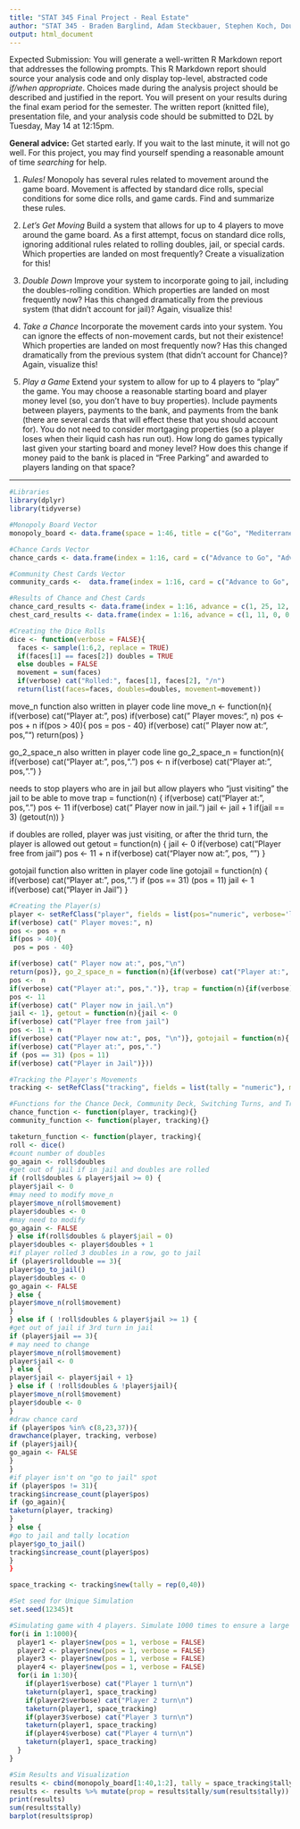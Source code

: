 ```yaml
---
title: "STAT 345 Final Project - Real Estate"
author: "STAT 345 - Braden Barglind, Adam Steckbauer, Stephen Koch, Douglas Klister"
output: html_document
---
```


Expected Submission: You will generate a well-written R Markdown report that addresses the following prompts. This R Markdown report should source your analysis code and only display top-level, abstracted code _if/when appropriate_. Choices made during the analysis project should be described and justified in the report. You will present on your results during the final exam period for the semester. The written report (knitted file), presentation file, and your analysis code should be submitted to D2L by Tuesday, May 14 at 12:15pm. 

**General advice:** Get started early. If you wait to the last minute, it will not go well. For this project, you may find yourself spending a reasonable amount of time _searching_ for help.

1. _Rules!_ Monopoly has several rules related to movement around the game board. Movement is affected by standard dice rolls, special conditions for some dice rolls, and game cards. Find and summarize these rules. 

2. _Let's Get Moving_ Build a system that allows for up to 4 players to move around the game board. As a first attempt, focus on standard dice rolls, ignoring additional rules related to rolling doubles, jail, or special cards. Which properties are landed on most frequently? Create a visualization for this!

3. _Double Down_ Improve your system to incorporate going to jail, including the doubles-rolling condition. Which properties are landed on most frequently now? Has this changed dramatically from the previous system (that didn't account for jail)? Again, visualize this!

4. _Take a Chance_ Incorporate the movement cards into your system. You can ignore the effects of non-movement cards, but not their existence! Which properties are landed on most frequently now? Has this changed dramatically from the previous system (that didn't account for Chance)? Again, visualize this!

5. _Play a Game_ Extend your system to allow for up to 4 players to "play" the game. You may choose a reasonable starting board and player money level (so, you don't have to buy properties). Include payments between players, payments to the bank, and payments from the bank (there are several cards that will effect these that you should account for). You do not need to consider mortgaging properties (so a player loses when their liquid cash has run out). How long do games typically last given your starting board and money level? How does this change if money paid to the bank is placed in "Free Parking" and awarded to players landing on that space?

******************
```r
#Libraries
library(dplyr)
library(tidyverse)
```

```r
#Monopoly Board Vector
monopoly_board <- data.frame(space = 1:46, title = c("Go", "Mediterranean Avenue", "Community Chest 1", "Baltic Avenue", "Income Tax", "Reading Railroad", "Oriental Avenue", "Chance 1", "Vermont Avenue", "Connecticut Avenue", "Jail", "St. Charles Place", "Electric Company", "States Avenue", "Virginia Avenue", "Pennsylvania Railroad", "St. James Place", "Community Chest 2", "Tennessee Avenue", "New York Avenue", "Free Parking", "Kentucky Avenue", "Chance 2", "Indiana Avenue", "Illinois Avenue", "B. & O. Railroad", "Atlantic Avenue", "Ventnor Avenue", "Water Works", "Marvin Gardens", "Go to Jail", "Pacific Avenue", "{North Carolina Avenue", "Community Chest 3", "Pennsylvania Avenue", "Short Line", "Chance 3", "Park Place", "Luxury Tax", "Boardwalk", "Go to Jail", "N", "N", "N", "N", "N"), stringsAsFactors = FALSE)
```

```r
#Chance Cards Vector
chance_cards <- data.frame(index = 1:16, card = c("Advance to Go", "Advance to Illinois Ave - If you pass Go, collect $200", "Advance to St. Charles Place – If you pass Go, collect $200", "Advance token to nearest Utility. If unowned, you may buy it from the Bank. If owned, throw dice and pay owner a total ten times the amount thrown.", "Advance token to the nearest Railroad and pay owner twice the rental to which he/she {he} is otherwise entitled. If Railroad is unowned, you may buy it from the Bank.", "Bank pays you dividend of $50", "Get Out of Jail Free", "Go Back 3 Spaces", "Go to Jail–Go directly to Jail–Do not pass Go, do not collect $200", "Make general repairs on all your property–For each house pay $25–For each hotel $100", "Pay poor tax of $15", "Take a trip to Reading Railroad–If you pass Go, collect $200", "Take a walk on the Boardwalk–Advance token to Boardwalk", "You have been elected Chairman of the Board–Pay each player $50", "Your building and loan matures—Collect $150", "You have won a crossword competition—Collect $100"))
 ```
 
 ```r
#Community Chest Cards Vector
community_cards <-  data.frame(index = 1:16, card = c("Advance to Go", "Bank error in your favor", "Doctor's fee", "From sale of stock you get \$50", "Get Out of Jail Free", "Go to Jail", "Grand Opera Night", "Holiday Fund matures", "Income tax refund", "It is your birthday", "Life insurance matures", "Pay hospital fees", "Pay school fees", "Recieve consultancy fee", "You are assessed for street repairs", "You have won second prize in a beauty", "You inherit \$100"))
```

```r
#Results of Chance and Chest Cards
chance_card_results <- data.frame(index = 1:16, advance = c(1, 25, 12, -1, -2, 6, 40, 11, -3, 0, 0, 0, 0, 0, 0, 0), stringsAsFactors = FALSE)
chest_card_results <- data.frame(index = 1:16, advance = c(1, 11, 0, 0, 0, 0, 0, 0, 0, 0, 0, 0, 0, 0, 0, 0), stringsAsFactors = FALSE)
```

```r
#Creating the Dice Rolls
dice <- function(verbose = FALSE){
  faces <- sample(1:6,2, replace = TRUE)
  if(faces[1] == faces[2]) doubles = TRUE
  else doubles = FALSE
  movement = sum(faces)
  if(verbose) cat("Rolled:", faces[1], faces[2], "/n")
  return(list(faces=faces, doubles=doubles, movement=movement))
```


move_n function also written in player code line
move_n <- function(n){
if(verbose) cat("Player at:", pos)
if(verbose) cat(" Player moves:", n)
pos <- pos + n
if(pos > 40){
pos = pos - 40}
if(verbose) cat(" Player now at:", pos,"\n")
return(pos)
}


go_2_space_n also written in player code line
go_2_space_n = function(n){
if(verbose) cat("Player at:", pos,".")
pos <-  n
if(verbose) cat("Player at:", pos,".")
}


needs to stop players who are in jail but allow players who "just visiting" the jail to be able to move
trap = function(n) {
if(verbose) cat("Player at:", pos,".")
pos <- 11
if(verbose) cat(" Player now in jail.\n")
jail <- jail + 1
if(jail == 3) (getout(n))
}


if doubles are rolled, player was just visiting, or after the thrid turn, the player is allowed out
getout = function(n) {
jail <- 0
if(verbose) cat("Player free from jail")
pos <- 11 + n
if(verbose) cat("Player now at:", pos, "\n")
}


gotojail function also written in player code line
gotojail = function(n) {
if(verbose) cat("Player at:", pos,".")
if (pos == 31) (pos = 11)
jail <- 1
if(verbose) cat("Player in Jail")
}


```r
#Creating the Player(s)
player <- setRefClass("player", fields = list(pos="numeric", verbose='logical', jail = "numeric", rolldouble = "numeric"), method = list(move_n = function(n){if(verbose) cat("Player at:", pos)
if(verbose) cat(" Player moves:", n)
pos <- pos + n
if(pos > 40){
 pos = pos - 40}

if(verbose) cat(" Player now at:", pos,"\n")
return(pos)}, go_2_space_n = function(n){if(verbose) cat("Player at:", pos,".")
pos <-  n
if(verbose) cat("Player at:", pos,".")}, trap = function(n){if(verbose) cat("Player at:", pos,".")
pos <- 11
if(verbose) cat(" Player now in jail.\n")
jail <- 1}, getout = function(n){jail <- 0
if(verbose) cat("Player free from jail")
pos <- 11 + n
if(verbose) cat("Player now at:", pos, "\n")}, gotojail = function(n){
if(verbose) cat("Player at:", pos,".")
if (pos == 31) (pos = 11)
if(verbose) cat("Player in Jail")}))
```

```r
#Tracking the Player's Movements
tracking <- setRefClass("tracking", fields = list(tally = "numeric"), methods = list(increase_count = function(n){tally[n] <<- tally[n] + 1}))
```

```r
#Functions for the Chance Deck, Community Deck, Switching Turns, and Tracking Movements
chance_function <- function(player, tracking){}
community_function <- function(player, tracking){}

taketurn_function <- function(player, tracking){
roll <- dice()
#count number of doubles
go_again <- roll$doubles
#get out of jail if in jail and doubles are rolled
if (roll$doubles & player$jail >= 0) {
player$jail <- 0
#may need to modify move_n
player$move_n(roll$movement)
player$doubles <- 0
#may need to modify
go_again <- FALSE
} else if(roll$doubles & player$jail = 0)
player$doubles <- player$doubles + 1
#if player rolled 3 doubles in a row, go to jail
if (player$rolldouble == 3){
player$go_to_jail()
player$doubles <- 0
go_again <- FALSE
} else {
player$move_n(roll$movement)
}
} else if ( !roll$doubles & player$jail >= 1) {
#get out of jail if 3rd turn in jail
if (player$jail == 3){
# may need to change
player$move_n(roll$movement)
player$jail <- 0
} else {
player$jail <- player$jail + 1}
} else if ( !roll$doubles & !player$jail){
player$move_n(roll$movement)
player$double <- 0
}
#draw chance card
if (player$pos %in% c(8,23,37)){
drawchance(player, tracking, verbose)
if (player$jail){
go_again <- FALSE
}
}
#if player isn't on "go to jail" spot
if (player$pos != 31){
tracking$increase_count(player$pos)
if (go_again){
taketurn(player, tracking)
}
} else {
#go to jail and tally location
player$go_to_jail()
tracking$increase_count(player$pos)
}
}

space_tracking <- tracking$new(tally = rep(0,40))
```

```r
#Set seed for Unique Simulation
set.seed(12345)t 
```

```r
#Simulating game with 4 players. Simulate 1000 times to ensure a large enough sample and accuracy of the means. Each player has 30 turns in a game on average, according to Google. 
for(i in 1:1000){
  player1 <- player$new(pos = 1, verbose = FALSE)
  player2 <- player$new(pos = 1, verbose = FALSE)
  player3 <- player$new(pos = 1, verbose = FALSE)
  player4 <- player$new(pos = 1, verbose = FALSE)
  for(i in 1:30){
    if(player1$verbose) cat("Player 1 turn\n")
    taketurn(player1, space_tracking)
    if(player2$verbose) cat("Player 2 turn\n")
    taketurn(player1, space_tracking)
    if(player3$verbose) cat("Player 3 turn\n")
    taketurn(player1, space_tracking)
    if(player4$verbose) cat("Player 4 turn\n")
    taketurn(player1, space_tracking)
  }
}
```

```r
#Sim Results and Visualization
results <- cbind(monopoly_board[1:40,1:2], tally = space_tracking$tally)
results <- results %>% mutate(prop = results$tally/sum(results$tally)) %>% arrange(desc(prop))
print(results)
sum(results$tally)
barplot(results$prop)
```
